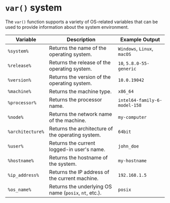 # `var()` system

The `var()` function supports a variety of OS-related variables that can be used to provide information about the system environment. 

| Variable        | Description                                                | Example Output          |
|-----------------|------------------------------------------------------------|-------------------------|
| `%system%`      | Returns the name of the operating system.                  | `Windows`, `Linux`, `macOS` |
| `%release%`     | Returns the release of the operating system.               | `10`, `5.8.0-55-generic` |
| `%version%`     | Returns the version of the operating system.               | `10.0.19042`            |
| `%machine%`     | Returns the machine type.                                  | `x86_64`                |
| `%processor%`   | Returns the processor name. 							   | `intel64-family-6-model-158` |
| `%node%`        | Returns the network name of the machine.                   | `my-computer`           |
| `%architecture%`| Returns the architecture of the operating system.          | `64bit`                 |
| `%user%`        | Returns the current logged-in user's name.                 | `john_doe`              |
| `%hostname%`    | Returns the hostname of the system.                        | `my-hostname`           |
| `%ip_address%`  | Returns the IP address of the current machine.             | `192.168.1.5`           |
| `%os_name%`     | Returns the underlying OS name (`posix`, `nt`, etc.).      | `posix`                 |

